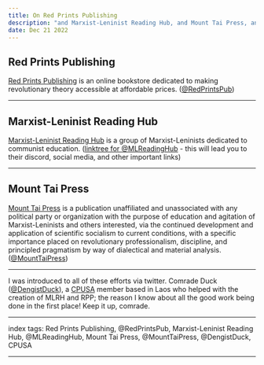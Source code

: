```yaml
---
title: On Red Prints Publishing
description: "and Marxist-Leninist Reading Hub, and Mount Tai Press, and Comrade Duck aka @DengistDuck"
date: Dec 21 2022
---
```


## Red Prints Publishing

[Red Prints Publishing](https://www.lulu.com/spotlight/redprintspublishing) is an online bookstore dedicated to making revolutionary theory accessible at affordable prices. ([@RedPrintsPub](https://twitter.com/RedPrintsPub))

---

## Marxist-Leninist Reading Hub

[Marxist-Leninist Reading Hub](https://www.mlreadinghub.org/) is a group of Marxist-Leninists dedicated to communist education. ([linktree for @MLReadingHub](https://linktr.ee/MLReadingHub) - this will lead you to their discord, social media, and other important links)

---

## Mount Tai Press

[Mount Tai Press](https://www.mounttai.press/) is a publication unaffiliated and unassociated with any political party or organization with the purpose of education and agitation of Marxist-Leninists and others interested, via the continued development and application of scientific socialism to current conditions, with a specific importance placed on revolutionary professionalism, discipline, and principled pragmatism by way of dialectical and material analysis. ([@MountTaiPress](https://twitter.com/MountTaiPress))

---

I was introduced to all of these efforts via twitter. Comrade Duck ([@DengistDuck](https://twitter.com/DengistDuck)), a [CPUSA](cpusa.org/join) member based in Laos who helped with the creation of MLRH and RPP; the reason I know about all the good work being done in the first place! Keep it up, comrade.

---

index tags: Red Prints Publishing, @RedPrintsPub, Marxist-Leninist Reading Hub, @MLReadingHub, Mount Tai Press, @MountTaiPress, @DengistDuck, CPUSA

---